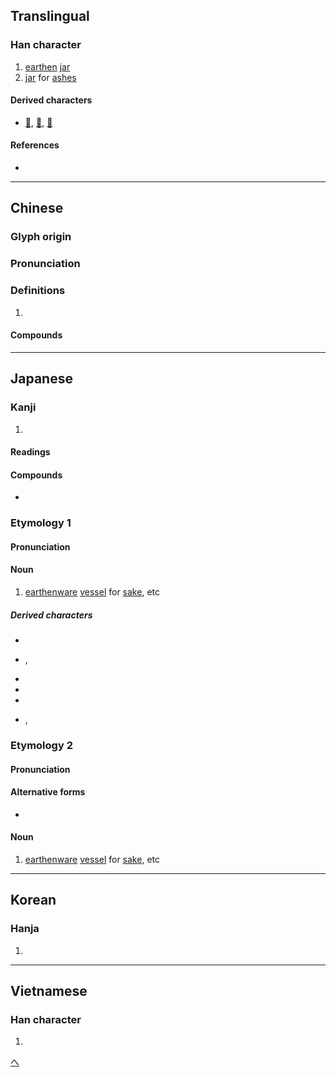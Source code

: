 {{character info/new}}
{{also|甕}}
==Translingual==

===Han character===
{{Han char|rn=98|rad=瓦|as=04|sn=9|four=80717|canj=CIMN|ids=⿱公瓦}}

# [[earthen]] [[jar]]
# [[jar]] for [[ashes]]

====Derived characters====
* [[𡍻]], [[𡹳]], [[𬫱]]

====References====
* {{Han ref|kx=0748.190|dkj=21461|dj=1157.060|hdz=21422.170|uh=74EE|ud=29934|bh=CFD8|bd=53208}}

----

==Chinese==
{{zh-forms}}

===Glyph origin===
{{Han etym}}

===Pronunciation===
{{zh-pron
|m=wèng
|c=ung3
|mc=y
|oc=y
|cat=
}}

===Definitions===
{{zh-hanzi}}

# {{rfdef|zh}}

====Compounds====
{{zh-der|酒瓮飯囊|飯囊酒瓮}}

----

==Japanese==

===Kanji===
{{ja-kanji|rs=瓦04}}

# {{defn|lang=ja|sort=瓦04}}

====Readings====
{{ja-readings|goon=[[う]] (u)|kanon=[[おう]] (ō)|kun=[[へ]] (he), [[もたい]] (motai)}}

====Compounds====
* {{ja-r|平瓮|ひらか}}

===Etymology 1===
{{ja-kanjitab|へ|yomi=k}}

====Pronunciation====
{{ja-pron|yomi=k|へ}}

====Noun====
{{ja-noun|へ}}

# [[earthenware]] [[vessel]] for [[sake]], etc

=====Derived characters=====
* {{ja-r|斎瓮|いみべ}}
* {{ja-r|斎瓮|いわいべ}}, {{ja-r|忌瓮|いわいべ}}
* {{ja-r|探湯瓮|くかへ}}
* {{ja-r|細瓮|ささべ}}
* {{ja-r|竹瓮|たつべ}}
* {{ja-r|埴瓮|はにべ}}, {{ja-r|埴瓫|はにべ}}

===Etymology 2===
{{ja-kanjitab|もたい|yomi=k}}

====Pronunciation====
{{ja-pron|yomi=k|もたい}}

====Alternative forms====
* {{ja-l|甕}}

====Noun====
{{ja-noun|もたい|hhira=もたひ}}

# [[earthenware]] [[vessel]] for [[sake]], etc

[[Category:ja:Containers|へ]]

----

==Korean==

===Hanja===
{{ko-hanja|hangeul=옹|eumhun=|rv=ong|mr=ong|y=ong}}

# {{defn|lang=ko|sort=瓦04}}

----

==Vietnamese==

===Han character===
{{vi-hantu|[[úng]]|rs=瓦04}}

# {{defn|lang=vi|sort=瓦04}}
